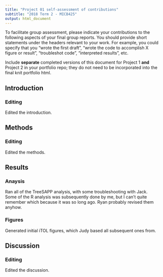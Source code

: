 ```yaml
---
title: "Project 01 self-assessment of contributions"
subtitle: "2018 Term 2 - MICB425"
output: html_document
---
```

To facilitate group assessment, please indicate your contributions to the following aspects of your final group reports. You should provide short statements under the headers relevant to your work. For example, you could specify that you "wrote the first draft", "wrote the code to accomplish X figure or result", "troubleshot code", "interpreted results", etc.

Include **separate** completed versions of this document for Project 1 **and** Project 2 in your portfolio repo; they do not need to be incorporated into the final knit portfolio html.

## Introduction
### Editing
Edited the introduction.

## Methods
### Editing
Edited the methods.

## Results
### Anaysis 
Ran all of the TreeSAPP analysis, with some troubleshooting with Jack. Some of the R analysis was subsequently done by me, but I can't quite remember which because it was so long ago. Ryan probably revised them anyhow.

### Figures
Generated initial iTOL figures, which Judy based all subsequent ones from.

## Discussion
### Editing
Edited the discussion.